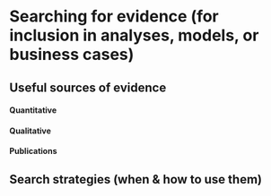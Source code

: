 # Searching for evidence (for inclusion in analyses, models, or business cases)

## Useful sources of evidence

#### Quantitative

#### Qualitative

#### Publications

## Search strategies (when & how to use them)
